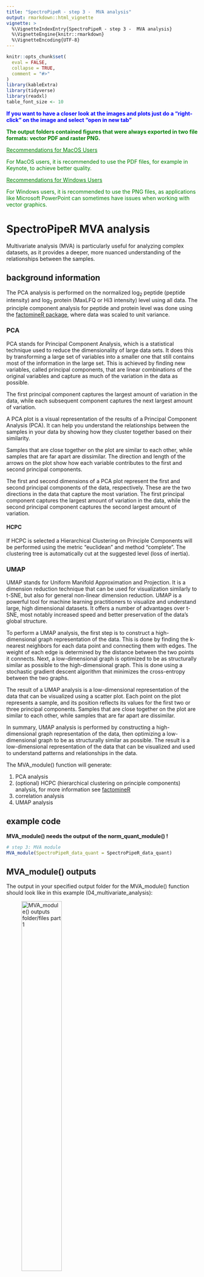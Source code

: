 ```yaml
---
title: "SpectroPipeR - step 3 -  MVA analysis"
output: rmarkdown::html_vignette
vignette: >
  %\VignetteIndexEntry{SpectroPipeR - step 3 -  MVA analysis}
  %\VignetteEngine{knitr::rmarkdown}
  %\VignetteEncoding{UTF-8}
---
```


```r
knitr::opts_chunk$set(
  eval = FALSE,
  collapse = TRUE,
  comment = "#>"
)
library(kableExtra)
library(tidyverse)
library(readxl)
table_font_size <- 10
```

::: {#Tip1 .greeting .message style="color: blue;"}
**If you want to have a closer look at the images and plots just do a "right-click" on the image and select "open in new tab"**
:::

::: {#Tip2 .greeting .message style="color: green;"}
**The output folders contained figures that were always exported in two file formats: vector PDF and raster PNG.**

<u>Recommendations for MacOS Users</u>

For MacOS users, it is recommended to use the PDF files, for example in Keynote, to achieve better quality.

<u>Recommendations for Windows Users</u>

For Windows users, it is recommended to use the PNG files, as applications like Microsoft PowerPoint can sometimes have issues when working with vector graphics.
:::

# SpectroPipeR MVA analysis

Multivariate analysis (MVA) is particularly useful for analyzing complex datasets, as it provides a deeper, more nuanced understanding of the relationships between the samples.

## background information

The PCA analysis is performed on the normalized log~2~ peptide (peptide intensity) and log~2~ protein (MaxLFQ or Hi3 intensity) level using all data. The principle component analysis for peptide and protein level was done using the [factomineR package](http://factominer.free.fr), where data was scaled to unit variance.

### PCA

PCA stands for Principal Component Analysis, which is a statistical technique used to reduce the dimensionality of large data sets. It does this by transforming a large set of variables into a smaller one that still contains most of the information in the large set. This is achieved by finding new variables, called principal components, that are linear combinations of the original variables and capture as much of the variation in the data as possible.

The first principal component captures the largest amount of variation in the data, while each subsequent component captures the next largest amount of variation.

A PCA plot is a visual representation of the results of a Principal Component Analysis (PCA). It can help you understand the relationships between the samples in your data by showing how they cluster together based on their similarity.

Samples that are close together on the plot are similar to each other, while samples that are far apart are dissimilar. The direction and length of the arrows on the plot show how each variable contributes to the first and second principal components.

The first and second dimensions of a PCA plot represent the first and second principal components of the data, respectively. These are the two directions in the data that capture the most variation. The first principal component captures the largest amount of variation in the data, while the second principal component captures the second largest amount of variation.

#### HCPC

If HCPC is selected a Hierarchical Clustering on Principle Components will be performed using the metric “euclidean” and method “complete”. The clustering tree is automatically cut at the suggested level (loss of inertia).

### UMAP

UMAP stands for Uniform Manifold Approximation and Projection. It is a dimension reduction technique that can be used for visualization similarly to t-SNE, but also for general non-linear dimension reduction. UMAP is a powerful tool for machine learning practitioners to visualize and understand large, high dimensional datasets. It offers a number of advantages over t-SNE, most notably increased speed and better preservation of the data’s global structure.

To perform a UMAP analysis, the first step is to construct a high-dimensional graph representation of the data. This is done by finding the k-nearest neighbors for each data point and connecting them with edges. The weight of each edge is determined by the distance between the two points it connects. Next, a low-dimensional graph is optimized to be as structurally similar as possible to the high-dimensional graph. This is done using a stochastic gradient descent algorithm that minimizes the cross-entropy between the two graphs.

The result of a UMAP analysis is a low-dimensional representation of the data that can be visualized using a scatter plot. Each point on the plot represents a sample, and its position reflects its values for the first two or three principal components. Samples that are close together on the plot are similar to each other, while samples that are far apart are dissimilar.

In summary, UMAP analysis is performed by constructing a high-dimensional graph representation of the data, then optimizing a low-dimensional graph to be as structurally similar as possible. The result is a low-dimensional representation of the data that can be visualized and used to understand patterns and relationships in the data.

The MVA_module() function will generate:

1.  PCA analysis
2.  (optional) HCPC (hierarchical clustering on principle components) analysis, for more information see [factomineR](http://factominer.free.fr)
3.  correlation analysis
4.  UMAP analysis

## example code

**MVA_module() needs the output of the norm_quant_module() !**

```r
# step 3: MVA module
MVA_module(SpectroPipeR_data_quant = SpectroPipeR_data_quant)
```

## MVA_module() outputs

The output in your specified output folder for the MVA_module() function should look like in this example (04_multivariate_analysis):

![MVA_module() outputs folder/files part 1](figures/folder_structure_MVA.png){width="50%"}

<!-- figures MVA. Spectronaut data -->

### MVA - RDS files {.tabset .tabset-pills}

.rds files are a file format used in R to save and load single R objects, such as data frames, models, or lists

The \*\*PCA_analysis\_\_peptide_level.RDS\*\* data R object file contains the PCA data on peptide level

The \*\*PCA_analysis\_\_protein_level.RDS\*\* data R object file contains the PCA data on protein level

The \*\*UMAP_analysis\_\_protein_level.RDS\*\* data R object file contains the UMAP data on protein level

### MVA - figures {.tabset .tabset-pills}

#### correlation_plots

The **correlation_plots** depicts the spearman correlation score (closer to 1 = higher correaltion) on peptide and protein level in a tile plot.

![correlation with reordering](figures/03__correlation_plots.png){width="80%"}

![correlation plot sorted by conditions](figures/03__correlation_plots_condition){width="80%"}


#### 3D PCA_plots

The **3D_PCA_plot\_\_peptide_level.html** and **3D_PCA_plot\_\_protein_level.html** are interactive 3D representations of the 1st-2nd-3rd dimension of the PCA.

#### PCA_plots

The **PCA_plots** encompass a series of graphical representations, arranged from top to bottom. These include a scree plot, a contribution plot, a PCA plot comparing the 1st and 2nd dimensions, and a Biplot. The panel is divided into two sections: the left side illustrates the peptide level, while the right side depicts the protein level.

The scree plot is a visual tool that helps determine the optimal number of components or factors to retain in multivariate analysis by examining the pattern of explained variance across the different components.

The contribution plot depicts the Top10 variable contributions in the determination of a given principal component are (in percentage) : (var.cos2 \* 100) / (total cos2 of the component)

The PCA plot comparing the 1st and 2nd dimensions of the samples.

The biplot displays the relationships between samples and proteins/peptides in a dataset.

![](figures/03__PCA_plots.png){width="70%"}

#### PCA_plot_protein_level_conditions_marked

The **PCA_plot_protein_level_conditions_marked** graphically represents the samples in the 1st and 2nd PCA dimensions at the protein level, with colors indicating their respective conditions.

![](figures/03__PCA_plot_protein_level_conditions_marked.png){width="70%"}

#### PCA_plot_protein_level_replicates_marked

The **PCA_plot_protein_level_replicates_marked** graphically represents the samples in the 1st and 2nd PCA dimensions at the protein level, with colors indicating their respective conditions and text labels indicating the replicates.

![](figures/03__PCA_plot_protein_level_replicates_marked.png){width="70%"}

The **PCA_plot_1st_to_5th_dimension\_\_protein_level** graphically represents the samples in the 1st to the 5th PCA dimensions at the protein level, with colors indicating their respective conditions.

![](figures/03__PCA_plot_1st_to_5th_dimension__protein_level.png){width="70%"}

#### PCA_plot_protein_level_measurement_order

The **PCA_plot_protein_level_conditions_marked** graphically represents the samples in the 1st and 2nd PCA dimensions at the protein level, with colors indicating the measurement order.

![](figures/03__PCA_plot_protein_level_measurement_order.png){width="70%"}

The **PCA_plot_1st_to_5th_dimension\_\_protein_level_measurement_order** graphically represents the samples in the 1st to the 5th PCA dimensions at the protein level, with colors indicating the measurement order.

![](figures/03__PCA_plot_1st_5th_protein_measurement_order.png){width="60%"}

#### PCA_plot_1st_to_5th_dimension\_\_peptide_level

The **PCA_plot_1st_to_5th_dimension\_\_peptide_level** graphically represents the samples in the 1st to the 5th PCA dimensions at the peptide level, with colors indicating their respective conditions.

![](figures/03__PCA_plot_1st_to_5th_dimension__peptide_level.png){width="60%"}

#### PCA_plot_1st_to_5th_dimension\_\_peptide_level_measurement_order

The **PCA_plot_1st_to_5th_dimension\_\_peptide_level_measurement_order** graphically represents the samples in the 1st to the 5th PCA dimensions at the peptide level, with colors indicating the measurement order.

![](figures/03__PCA_plot_1st_5th_peptide_measurement_order.png){width="60%"}

#### UMAP_plot_protein_level_conditions_marked

The **UMAP_plot_protein_level_conditions_marked** graphically represents the samples in the UMAP dimensions at the protein level, with colors indicating the measurement order.

![](figures/03__UMAP_plot_protein_level_conditions_marked.png){width="60%"}

#### HCPC - figures

The HCPC performs an agglomerative hierarchical clustering on results from a factor analysis.

In SpectroPipeR it is performed on peptide and protein level.

![HCPC_plots_peptide_level\_\_2D_map](figures/03__HCPC_plots_peptide_level__2D_map.png){width="60%"}

![HCPC_plots_peptide_level\_\_3D_map](figures/03__HCPC_plots_peptide_level__3D_map.png){width="60%"}

![HCPC_plots_peptide_level\_\_barplot](figures/03__HCPC_plots_peptide_level__barplot.png){width="60%"}

![HCPC_plots_peptide_level\_\_tree_plot](figures/03__HCPC_plots_peptide_level__tree_plot.png){width="60%"}

![HCPC_plots_protein_level\_\_2D_map](figures/03__HCPC_plots_protein_level__2D_map.png){width="60%"}

![HCPC_plots_protein_level\_\_3D_map](figures/03__HCPC_plots_protein_level__3D_map.png){width="60%"}

![HCPC_plots_protein_level\_\_barplot](figures/03__HCPC_plots_protein_level__barplot.png){width="60%"}

![HCPC_plots_protein_level\_\_tree_plot](figures/03__HCPC_plots_protein_level__tree_plot.png){width="60%"}
